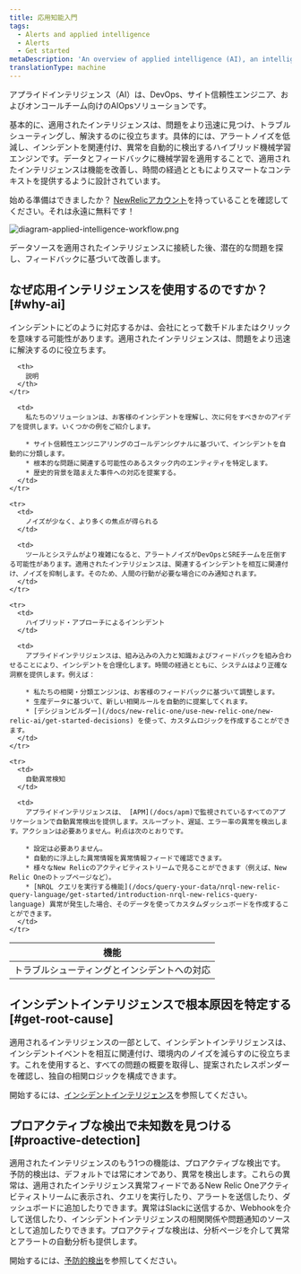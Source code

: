 ```yaml
---
title: 応用知能入門
tags:
  - Alerts and applied intelligence
  - Alerts
  - Get started
metaDescription: 'An overview of applied intelligence (AI), an intelligent AIOps solution for your alerting systems in New Relic.'
translationType: machine
---
```



アプライドインテリジェンス（AI）は、DevOps、サイト信頼性エンジニア、およびオンコールチーム向けのAIOpsソリューションです。

基本的に、適用されたインテリジェンスは、問題をより迅速に見つけ、トラブルシューティングし、解決するのに役立ちます。具体的には、アラートノイズを低減し、インシデントを関連付け、異常を自動的に検出するハイブリッド機械学習エンジンです。データとフィードバックに機械学習を適用することで、適用されたインテリジェンスは機能を改善し、時間の経過とともによりスマートなコンテキストを提供するように設計されています。

始める準備はできましたか？ [NewRelicアカウント](https://newrelic.com/signup)を持っていることを確認してください。それは永遠に無料です！

<img
  title="diagram-applied-intelligence-workflow.png"
  alt="diagram-applied-intelligence-workflow.png"
  src={diagramAppliedIntelligenceWorkflow}
/>

<figcaption>
  データソースを適用されたインテリジェンスに接続した後、潜在的な問題を探し、フィードバックに基づいて改善します。
</figcaption>

## なぜ応用インテリジェンスを使用するのですか？ [#why-ai]

インシデントにどのように対応するかは、会社にとって数千ドルまたはクリックを意味する可能性があります。適用されたインテリジェンスは、問題をより迅速に解決するのに役立ちます。

<table>
  <thead>
    <tr>
      <th style={{ width: "150px" }}>
        機能
      </th>

      <th>
        説明
      </th>
    </tr>
  </thead>

  <tbody>
    <tr>
      <td>
        トラブルシューティングとインシデントへの対応
      </td>

      <td>
        私たちのソリューションは、お客様のインシデントを理解し、次に何をすべきかのアイデアを提供します。いくつかの例をご紹介します。

        * サイト信頼性エンジニアリングのゴールデンシグナルに基づいて、インシデントを自動的に分類します。
        * 根本的な問題に関連する可能性のあるスタック内のエンティティを特定します。
        * 歴史的背景を踏まえた事件への対応を提案する。
      </td>
    </tr>

    <tr>
      <td>
        ノイズが少なく、より多くの焦点が得られる
      </td>

      <td>
        ツールとシステムがより複雑になると、アラートノイズがDevOpsとSREチームを圧倒する可能性があります。適用されたインテリジェンスは、関連するインシデントを相互に関連付け、ノイズを抑制します。そのため、人間の行動が必要な場合にのみ通知されます。
      </td>
    </tr>

    <tr>
      <td>
        ハイブリッド・アプローチによるインシデント
      </td>

      <td>
        アプライドインテリジェンスは、組み込みの入力と知識およびフィードバックを組み合わせることにより、インシデントを合理化します。時間の経過とともに、システムはより正確な洞察を提供します。例えば：

        * 私たちの相関・分類エンジンは、お客様のフィードバックに基づいて調整します。
        * 生産データに基づいて、新しい相関ルールを自動的に提案してくれます。
        * [デシジョンビルダー](/docs/new-relic-one/use-new-relic-one/new-relic-ai/get-started-decisions) を使って、カスタムロジックを作成することができます。
      </td>
    </tr>

    <tr>
      <td>
        自動異常検知
      </td>

      <td>
        アプライドインテリジェンスは、 [APM](/docs/apm)で監視されているすべてのアプリケーションで自動異常検出を提供します。スループット、遅延、エラー率の異常を検出します。アクションは必要ありません。利点は次のとおりです。

        * 設定は必要ありません。
        * 自動的に浮上した異常情報を異常情報フィードで確認できます。
        * 様々なNew Relicのアクティビティストリームで見ることができます（例えば、New Relic Oneのトップページなど）。
        * [NRQL クエリを実行する機能](/docs/query-your-data/nrql-new-relic-query-language/get-started/introduction-nrql-new-relics-query-language) 異常が発生した場合、そのデータを使ってカスタムダッシュボードを作成することができます。
      </td>
    </tr>
  </tbody>
</table>

## インシデントインテリジェンスで根本原因を特定する [#get-root-cause]

適用されるインテリジェンスの一部として、インシデントインテリジェンスは、インシデントイベントを相互に関連付け、環境内のノイズを減らすのに役立ちます。これを使用すると、すべての問題の概要を取得し、提案されたレスポンダーを確認し、独自の相関ロジックを構成できます。

開始するには、[インシデントインテリジェンス](/docs/enable-new-relic-ai)を参照してください。

## プロアクティブな検出で未知数を見つける [#proactive-detection]

適用されたインテリジェンスのもう1つの機能は、プロアクティブな検出です。予防的検出は、デフォルトでは常にオンであり、異常を検出します。これらの異常は、適用されたインテリジェンス異常フィードであるNew Relic Oneアクティビティストリームに表示され、クエリを実行したり、アラートを送信したり、ダッシュボードに追加したりできます。異常はSlackに送信するか、Webhookを介して送信したり、インシデントインテリジェンスの相関関係や問題通知のソースとして追加したりできます。プロアクティブな検出は、分析ページを介して異常とアラートの自動分析も提供します。

開始するには、[予防的検出](/docs/proactive-detection-new-relic-ai)を参照してください。